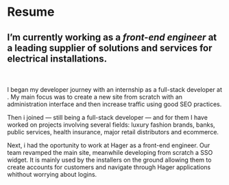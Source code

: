 
# Resume

## I’m currently working as a *front-end engineer* at <ExternalLink link="https://hager.com" text="Hager" size="18" /> a leading supplier of solutions and services for electrical installations.
\
\
I began my developer journey with an internship as a full-stack developer at <ExternalLink link="classicatscattery.com" text="Classicat's"/>. My main focus was to create a new site from scratch with an administration interface and then increase traffic using good SEO practices.

Then i joined <ExternalLink link="https://subskill.com/" text="Subskill"/> — still being a full-stack developer — and for them I have worked on projects involving several fields: luxury fashion brands, banks, public services, health insurance, major retail distributors and ecommerce.

Next, i had the oportunity to work at Hager as a front-end engineer. Our team revamped the main site, meanwhile developing from scratch a SSO widget. It is mainly used by the installers on the ground allowing them to create accounts for customers and navigate through Hager applications whithout worrying about logins.

